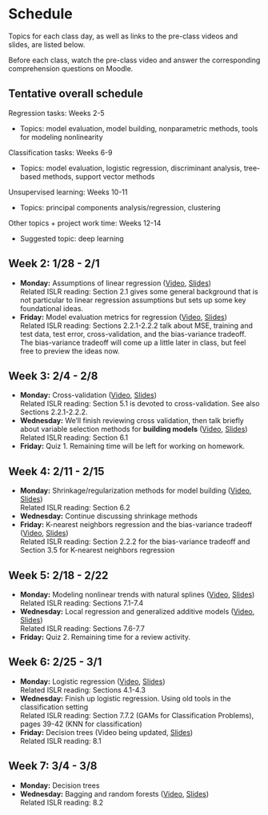 # Schedule {-}

Topics for each class day, as well as links to the pre-class videos and slides,  are listed below.

Before each class, watch the pre-class video and answer the corresponding comprehension questions on Moodle.

## Tentative overall schedule {-}

Regression tasks: Weeks 2-5

- Topics: model evaluation, model building, nonparametric methods, tools for modeling nonlinearity

Classification tasks: Weeks 6-9

- Topics: model evaluation, logistic regression, discriminant analysis, tree-based methods, support vector methods

Unsupervised learning: Weeks 10-11

- Topics: principal components analysis/regression, clustering

Other topics + project work time: Weeks 12-14

- Suggested topic: deep learning

## Week 2: 1/28 - 2/1 {-}

- **Monday:** Assumptions of linear regression ([Video](https://youtu.be/FFxUbXRuufM), [Slides](https://drive.google.com/file/d/1sXhuyKUHbKJlFtrNBgN2xLw1bu4mUplz/view?usp=sharing))    
    Related ISLR reading: Section 2.1 gives some general background that is not particular to linear regression assumptions but sets up some key foundational ideas.
- **Friday:** Model evaluation metrics for regression ([Video](https://youtu.be/knHWpnDSnp4), [Slides](https://drive.google.com/file/d/1W-I3yoq6Zdo_HctnjfMxny3mRJPsi2iX/view?usp=sharing))    
    Related ISLR reading: Sections 2.2.1-2.2.2 talk about MSE, training and test data, test error, cross-validation, and the bias-variance tradeoff. The bias-variance tradeoff will come up a little later in class, but feel free to preview the ideas now.


## Week 3: 2/4 - 2/8 {-}

- **Monday:** Cross-validation ([Video](https://youtu.be/kjyUjqlahV8), [Slides](https://drive.google.com/file/d/1TnelbFeESHz3nwwbdzFOlcbVL1vTRgOg/view?usp=sharing))    
    Related ISLR reading: Section 5.1 is devoted to cross-validation. See also Sections 2.2.1-2.2.2.
- **Wednesday:** We'll finish reviewing cross validation, then talk briefly about variable selection methods for **building models** ([Video](https://youtu.be/MExs9jBQrDM), [Slides](https://drive.google.com/file/d/1FjxtDLIX_VApYm9GQhUjb6qao43QjUHP/view?usp=sharing))    
    Related ISLR reading: Section 6.1
- **Friday:** Quiz 1. Remaining time will be left for working on homework.


## Week 4: 2/11 - 2/15 {-}

- **Monday:** Shrinkage/regularization methods for model building ([Video](https://youtu.be/R8WHvkXevsU), [Slides](https://drive.google.com/file/d/1t1N_oHfkuRNaobPQOV-yW_winDmpKGro/view?usp=sharing))    
    Related ISLR reading: Section 6.2
- **Wednesday:** Continue discussing shrinkage methods
- **Friday:** K-nearest neighbors regression and the bias-variance tradeoff ([Video](https://youtu.be/BvQVovMefsM), [Slides](https://drive.google.com/file/d/1CgOmRP6c_WDFfPyPz972rG-ivTTJqiLE/view?usp=sharing))    
    Related ISLR reading: Section 2.2.2 for the bias-variance tradeoff and Section 3.5 for K-nearest neighbors regression


## Week 5: 2/18 - 2/22 {-}

- **Monday:** Modeling nonlinear trends with natural splines ([Video](https://youtu.be/D06d88NLdR4), [Slides](https://drive.google.com/file/d/1DdLxf-qbzKNClSoeQNIVPW2xZILDK5Jk/view?usp=sharing))    
    Related ISLR reading: Sections 7.1-7.4
- **Wednesday:** Local regression and generalized additive models ([Video](https://youtu.be/0PQKHlwh49A), [Slides](https://drive.google.com/file/d/1-CMS6C6_0Jb_3_PbNgJrQYRCDWHEpuyB/view?usp=sharing))    
    Related ISLR reading: Sections 7.6-7.7
- **Friday:** Quiz 2. Remaining time for a review activity.


## Week 6: 2/25 - 3/1 {-}

- **Monday:** Logistic regression ([Video](https://youtu.be/_9_h4sl7W5A), [Slides](https://drive.google.com/file/d/1DbMFCoHuiVSGh9IxSpQNPRZ9lxQMAlzo/view?usp=sharing))    
    Related ISLR reading: Sections 4.1-4.3
- **Wednesday:** Finish up logistic regression. Using old tools in the classification setting    
    Related ISLR reading: Section 7.7.2 (GAMs for Classification Problems), pages 39-42 (KNN for classification)
- **Friday:** Decision trees (Video being updated, [Slides](https://drive.google.com/file/d/1yUDSUTK2kqBq9s8u51fT-fxle0Mj0Wae/view?usp=sharing))    
    Related ISLR reading: 8.1


## Week 7: 3/4 - 3/8 {-}

- **Monday:** Decision trees
- **Wednesday:** Bagging and random forests ([Video](https://youtu.be/_7ryee6uuHY), [Slides](https://drive.google.com/file/d/15XOjXyk7nXVzkuMLgnR16FK2zBHUiyjZ/view?usp=sharing))    
    Related ISLR reading: 8.2



